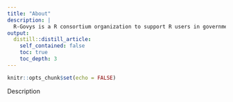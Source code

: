 ```yaml
---
title: "About"
description: |
  R-Govys is a R consortium organization to support R users in government
output:
  distill::distill_article:
    self_contained: false
    toc: true
    toc_depth: 3
---
```


```r
knitr::opts_chunk$set(echo = FALSE)
```

Description


